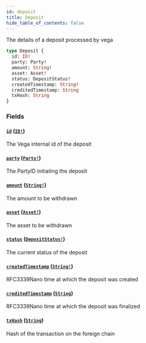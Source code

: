 ```yaml
---
id: deposit
title: Deposit
hide_table_of_contents: false
---
```



The details of a deposit processed by vega

```graphql
type Deposit {
  id: ID!
  party: Party!
  amount: String!
  asset: Asset!
  status: DepositStatus!
  createdTimestamp: String!
  creditedTimestamp: String
  txHash: String
}
```


### Fields

#### [`id`](#) ([`ID!`](/docs/mainnet/graphql/scalars/id))

The Vega internal id of the deposit


#### [`party`](#) ([`Party!`](/docs/mainnet/graphql/objects/party))

The PartyID initiating the deposit


#### [`amount`](#) ([`String!`](/docs/mainnet/graphql/scalars/string))

The amount to be withdrawn


#### [`asset`](#) ([`Asset!`](/docs/mainnet/graphql/objects/asset))

The asset to be withdrawn


#### [`status`](#) ([`DepositStatus!`](/docs/mainnet/graphql/enums/deposit-status))

The current status of the deposit


#### [`createdTimestamp`](#) ([`String!`](/docs/mainnet/graphql/scalars/string))

RFC3339Nano time at which the deposit was created


#### [`creditedTimestamp`](#) ([`String`](/docs/mainnet/graphql/scalars/string))

RFC3339Nano time at which the deposit was finalized


#### [`txHash`](#) ([`String`](/docs/mainnet/graphql/scalars/string))

Hash of the transaction on the foreign chain





